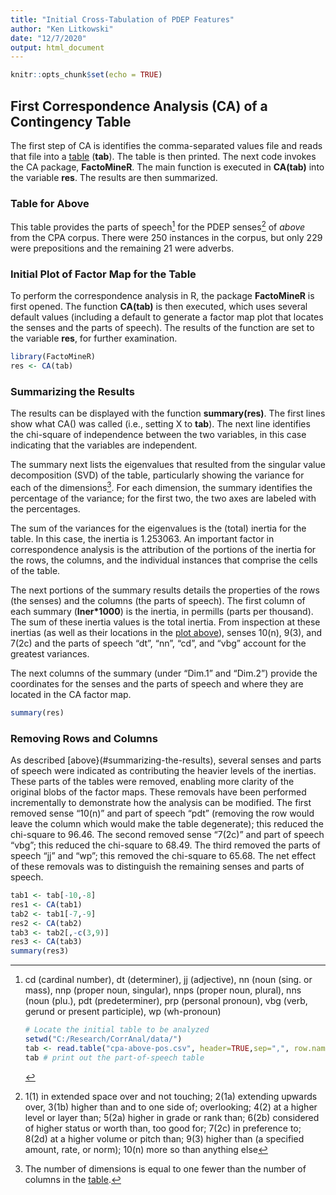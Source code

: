 ```yaml
---
title: "Initial Cross-Tabulation of PDEP Features"
author: "Ken Litkowski"
date: "12/7/2020"
output: html_document
---
```


```r
knitr::opts_chunk$set(echo = TRUE)
```

## First Correspondence Analysis (CA) of a Contingency Table

The first step of CA is identifies the comma-separated values file and reads that file into a [table](#table-for-above) (**tab**). The table is then printed. The next code invokes the CA package, **FactoMineR**. The main function is executed in **CA(tab)** into the variable **res**. The results are then summarized.

### Table for Above
This table provides the parts of speech[^parts] for the PDEP senses[^senses] of _above_ from the CPA corpus. There were 250 instances in the corpus, but only 229 were prepositions and the remaining 21 were adverbs.

[^senses]: 1(1) in extended space over and not touching; 2(1a) extending upwards over, 3(1b) higher than and to one side of; overlooking; 4(2) at a higher level or layer than; 5(2a) higher in grade or rank than; 6(2b) considered of higher status or worth than, too good for; 7(2c) in preference to; 8(2d) at a higher volume or pitch than; 9(3) higher than (a specified amount, rate, or norm); 10(n) more so than anything else

[^parts]: cd (cardinal number), dt (determiner), jj (adjective), nn (noun (sing. or mass), nnp (proper noun, singular), nnps (proper noun, plural), nns (noun (plu.), pdt (predeterminer), prp (personal pronoun), vbg (verb, gerund or present participle), wp (wh-pronoun)
```r
# Locate the initial table to be analyzed
setwd("C:/Research/CorrAnal/data/")
tab <- read.table("cpa-above-pos.csv", header=TRUE,sep=",", row.names=1, check.names=TRUE)
tab # print out the part-of-speech table
```

### Initial Plot of Factor Map for the Table
To perform the correspondence analysis in R, the package **FactoMineR** is first opened. The function **CA(tab)** is then executed, which uses several default values (including a default to generate a factor map plot that locates the senses and the parts of speech). The results of the function are set to the variable **res**, for further examination.
```r
library(FactoMineR)
res <- CA(tab)
```

### Summarizing the Results
The results can be displayed with the function **summary(res)**. The first lines show what CA() was called (i.e., setting X to **tab**). The next line identifies the chi-square of independence between the two variables, in this case indicating that the variables are independent.

The summary next lists the eigenvalues that resulted from the singular value decomposition (SVD) of the table, particularly showing the variance for each of the dimensions[^dim]. For each dimension, the summary identifies the percentage of the variance; for the first two, the two axes are labeled with the percentages.

[^dim]: The number of dimensions is equal to one fewer than the number of columns in the [table](#table-for-above). 

The sum of the variances for the eigenvalues is the (total) inertia for the table. In this case, the inertia is 1.253063. An important factor in correspondence analysis is the attribution of the portions of the inertia for the rows, the columns, and the individual instances that comprise the cells of the table.

The next portions of the summary results details the properties of the rows (the senses) and the columns (the parts of speech). The first column of each summary (**Iner\*1000**) is the inertia, in permills (parts per thousand). The sum of these inertia values is the total inertia. From inspection at these inertias (as well as their locations in the [plot above](#initial-plot-of-factor-map-for-the-table)), senses 10(n), 9(3), and 7(2c) and the parts of speech "dt", "nn", "cd", and "vbg" account for the greatest variances.

The next columns of the summary (under "Dim.1" and "Dim.2") provide the coordinates for the senses and the parts of speech and where they are located in the CA factor map.
```r
summary(res)
```

### Removing Rows and Columns
As described [above}(#summarizing-the-results), several senses and parts of speech were indicated as contributing the heavier levels of the inertias. These parts of the tables were removed, enabling more clarity of the original blobs of the factor maps. These removals have been performed incrementally to demonstrate how the analysis can be modified. The first removed sense "10(n)" and part of speech "pdt" (removing the row would leave the column which would make the table degenerate); this reduced the chi-square to 96.46. The second removed sense "7(2c)" and part of speech "vbg"; this reduced the chi-square to 68.49. The third removed the parts of speech "jj" and "wp"; this removed the chi-square to 65.68. The net effect of these removals was to distinguish the remaining senses and parts of speech.
```r
tab1 <- tab[-10,-8]
res1 <- CA(tab1)
tab2 <- tab1[-7,-9]
res2 <- CA(tab2)
tab3 <- tab2[,-c(3,9)]
res3 <- CA(tab3)
summary(res3)
```
